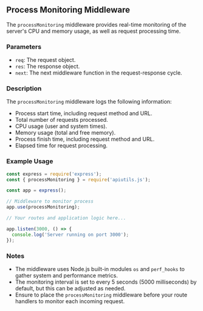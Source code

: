 ## Process Monitoring Middleware

The `processMonitoring` middleware provides real-time monitoring of the server's CPU and memory usage, as well as request processing time.

### Parameters

- `req`: The request object.
- `res`: The response object.
- `next`: The next middleware function in the request-response cycle.

### Description

The `processMonitoring` middleware logs the following information:

- Process start time, including request method and URL.
- Total number of requests processed.
- CPU usage (user and system times).
- Memory usage (total and free memory).
- Process finish time, including request method and URL.
- Elapsed time for request processing.

### Example Usage

```javascript
const express = require('express');
const { processMonitoring } = require('apiutils.js');

const app = express();

// Middleware to monitor process
app.use(processMonitoring);

// Your routes and application logic here...

app.listen(3000, () => {
  console.log('Server running on port 3000');
});
```

### Notes

- The middleware uses Node.js built-in modules `os` and `perf_hooks` to gather system and performance metrics.
- The monitoring interval is set to every 5 seconds (5000 milliseconds) by default, but this can be adjusted as needed.
- Ensure to place the `processMonitoring` middleware before your route handlers to monitor each incoming request.